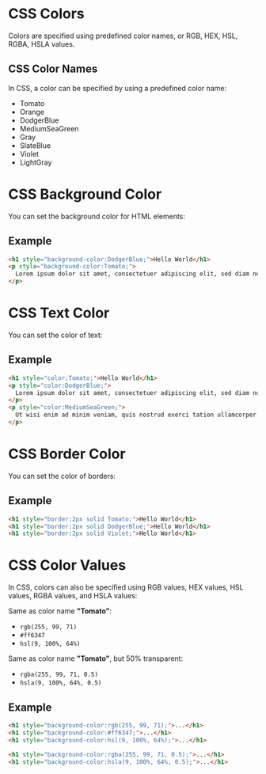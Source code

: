 # CSS Colors

Colors are specified using predefined color names, or RGB, HEX, HSL, RGBA, HSLA values.

## CSS Color Names

In CSS, a color can be specified by using a predefined color name:

- Tomato  
- Orange  
- DodgerBlue  
- MediumSeaGreen  
- Gray  
- SlateBlue  
- Violet  
- LightGray  

# CSS Background Color

You can set the background color for HTML elements:

## Example

```html
<h1 style="background-color:DodgerBlue;">Hello World</h1>
<p style="background-color:Tomato;">
  Lorem ipsum dolor sit amet, consectetuer adipiscing elit, sed diam nonummy nibh euismod tincidunt ut laoreet dolore magna aliquam erat volutpat. Ut wisi enim ad minim veniam, quis nostrud exerci tation ullamcorper suscipit lobortis nisl ut aliquip ex ea commodo consequat.
</p>
```
# CSS Text Color

You can set the color of text:

## Example

```html
<h1 style="color:Tomato;">Hello World</h1>
<p style="color:DodgerBlue;">
  Lorem ipsum dolor sit amet, consectetuer adipiscing elit, sed diam nonummy nibh euismod tincidunt ut laoreet dolore magna aliquam erat volutpat.
</p>
<p style="color:MediumSeaGreen;">
  Ut wisi enim ad minim veniam, quis nostrud exerci tation ullamcorper suscipit lobortis nisl ut aliquip ex ea commodo consequat.
</p>
```

# CSS Border Color

You can set the color of borders:

## Example

```html
<h1 style="border:2px solid Tomato;">Hello World</h1>
<h1 style="border:2px solid DodgerBlue;">Hello World</h1>
<h1 style="border:2px solid Violet;">Hello World</h1>
```
# CSS Color Values

In CSS, colors can also be specified using RGB values, HEX values, HSL values, RGBA values, and HSLA values:

Same as color name **"Tomato"**:

- `rgb(255, 99, 71)`
- `#ff6347`
- `hsl(9, 100%, 64%)`

Same as color name **"Tomato"**, but 50% transparent:

- `rgba(255, 99, 71, 0.5)`
- `hsla(9, 100%, 64%, 0.5)`

## Example

```html
<h1 style="background-color:rgb(255, 99, 71);">...</h1>
<h1 style="background-color:#ff6347;">...</h1>
<h1 style="background-color:hsl(9, 100%, 64%);">...</h1>

<h1 style="background-color:rgba(255, 99, 71, 0.5);">...</h1>
<h1 style="background-color:hsla(9, 100%, 64%, 0.5);">...</h1>
```